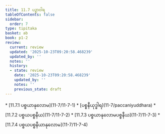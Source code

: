 ```yaml
---
title: 11.7 ပဉှာဝါရ
tableOfContents: false
sidebar:
  order: 7
type: tipitaka
basket: ab
book: p1-2
review:
  current: review
  updated: '2025-10-23T09:20:58.468239'
  updated_by: ''
  notes: ''
  history:
  - state: review
    date: '2025-10-23T09:20:58.468239'
    updated_by: ''
    notes: ''
    previous_state: draft
---
```



<ReviewStatus review={frontmatter.review} showDetails={true} />

<HypothesisAnnotation frontmatter={frontmatter} />

<DynamicBreadcrumb />



<TableOfContents book="p1-2" section="11.7">
* [11.7.1 ပစ္စယာနုလောမ](11-7/11-7-1)
* [ပစ္စနီယုဒ္ဓါရ](11-7/paccaniyuddhara)
* [11.7.2 ပစ္စယပစ္စနီယ](11-7/11-7-2)
* [11.7.3 ပစ္စယာနုလောမပစ္စနီယ](11-7/11-7-3)
* [11.7.4 ပစ္စယပစ္စနီယာနုလောမ](11-7/11-7-4)
</TableOfContents>